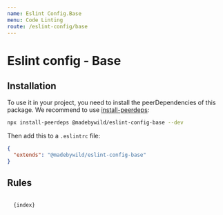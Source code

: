 ```yaml
---
name: Eslint Config.Base
menu: Code Linting
route: /eslint-config/base
---
```



# Eslint config - Base

## Installation

To use it in your project, you need to install the peerDependencies of this package.
We recommend to use [install-peerdeps](https://www.npmjs.com/package/install-peerdeps):

```bash
npx install-peerdeps @madebywild/eslint-config-base --dev
```

Then add this to a `.eslintrc` file:

```json
{
  "extends": "@madebywild/eslint-config-base"
}
```

## Rules

<Code className="javascript">
  {index}
</Code>